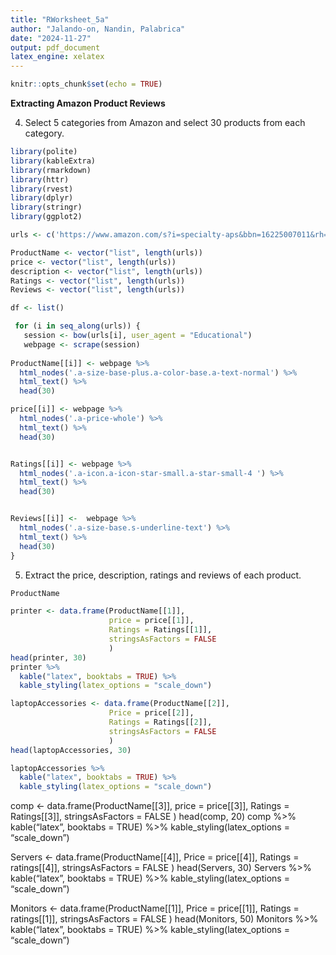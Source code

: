 ```yaml
---
title: "RWorksheet_5a"
author: "Jalando-on, Nandin, Palabrica"
date: "2024-11-27"
output: pdf_document
latex_engine: xelatex
---
```


```r
knitr::opts_chunk$set(echo = TRUE)
```

**Extracting Amazon Product Reviews**

4. Select 5 categories from Amazon and select 30 products from each category.
```r
library(polite)
library(kableExtra)
library(rmarkdown)
library(httr)
library(rvest)
library(dplyr)
library(stringr)
library(ggplot2)
```

```r
urls <- c('https://www.amazon.com/s?i=specialty-aps&bbn=16225007011&rh=n%3A16225007011%2Cn%3A172635&ref=nav_em__nav_desktop_sa_intl_printers_0_2_6_11', 'https://www.amazon.com/s?i=specialty-aps&bbn=16225007011&rh=n%3A16225007011%2Cn%3A3011391011&ref=nav_em__nav_desktop_sa_intl_laptop_accessories_0_2_6_7', 'https://www.amazon.com/s?i=specialty-aps&bbn=16225007011&rh=n%3A16225007011%2Cn%3A193870011&ref=nav_em__nav_desktop_sa_intl_computer_components_0_2_6_3', 'https://www.amazon.com/s?i=specialty-aps&bbn=16225007011&rh=n%3A16225007011%2Cn%3A11036071&ref=nav_em__nav_desktop_sa_intl_servers_0_2_6_13', 'https://www.amazon.com/s?i=specialty-aps&bbn=16225007011&rh=n%3A16225007011%2Cn%3A1292115011&ref=nav_em__nav_desktop_sa_intl_monitors_0_2_6_8')

ProductName <- vector("list", length(urls))
price <- vector("list", length(urls))
description <- vector("list", length(urls))
Ratings <- vector("list", length(urls))
Reviews <- vector("list", length(urls))
```


```r
df <- list()

 for (i in seq_along(urls)) {
   session <- bow(urls[i], user_agent = "Educational")
   webpage <- scrape(session)
   
ProductName[[i]] <- webpage %>%
  html_nodes('.a-size-base-plus.a-color-base.a-text-normal') %>%
  html_text() %>%
  head(30)

price[[i]] <- webpage %>%
  html_nodes('.a-price-whole') %>%
  html_text() %>%
  head(30)


Ratings[[i]] <- webpage %>%
  html_nodes('.a-icon.a-icon-star-small.a-star-small-4 ') %>%
  html_text() %>%
  head(30)


Reviews[[i]] <-  webpage %>%
  html_nodes('.a-size-base.s-underline-text') %>%
  html_text() %>%
  head(30)
}
```
5. Extract the price, description, ratings and reviews of each product.
```r
ProductName
```

```r
printer <- data.frame(ProductName[[1]],
                      price = price[[1]],
                      Ratings = Ratings[[1]],
                      stringsAsFactors = FALSE
                      ) 
head(printer, 30)
printer %>% 
  kable("latex", booktabs = TRUE) %>%
  kable_styling(latex_options = "scale_down")
```

```r
laptopAccessories <- data.frame(ProductName[[2]],
                      Price = price[[2]],
                      Ratings = Ratings[[2]],
                      stringsAsFactors = FALSE
                      ) 
head(laptopAccessories, 30)

laptopAccessories %>% 
  kable("latex", booktabs = TRUE) %>%
  kable_styling(latex_options = "scale_down")
```

comp <- data.frame(ProductName[[3]],
                      price = price[[3]],
                      Ratings = Ratings[[3]],
                      stringsAsFactors = FALSE
                      ) 
head(comp, 20)
comp %>% 
  kable("latex", booktabs = TRUE) %>%
  kable_styling(latex_options = "scale_down")


Servers <- data.frame(ProductName[[4]],
                      Price = price[[4]],
                      Ratings = ratings[[4]],
                      stringsAsFactors = FALSE
                      ) 
head(Servers, 30)
Servers %>% 
  kable("latex", booktabs = TRUE) %>%
  kable_styling(latex_options = "scale_down")

Monitors <- data.frame(ProductName[[1]],
                      Price = price[[1]],
                      Ratings = ratings[[1]],
                      stringsAsFactors = FALSE
                      ) 
head(Monitors, 50)
Monitors %>% 
  kable("latex", booktabs = TRUE) %>%
  kable_styling(latex_options = "scale_down")




